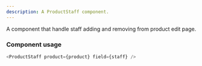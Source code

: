 ```yaml
---
description: A ProductStaff component.
---
```


A component that handle staff adding and removing from product edit page.

### Component usage

```js
<ProductStaff product={product} field={staff} />
```
